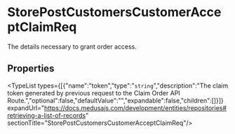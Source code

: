
# StorePostCustomersCustomerAcceptClaimReq

The details necessary to grant order access.

## Properties

<TypeList types={[{"name":"token","type":"`string`","description":"The claim token generated by previous request to the Claim Order API Route.","optional":false,"defaultValue":"","expandable":false,"children":[]}]} expandUrl="https://docs.medusajs.com/development/entities/repositories#retrieving-a-list-of-records" sectionTitle="StorePostCustomersCustomerAcceptClaimReq"/>

